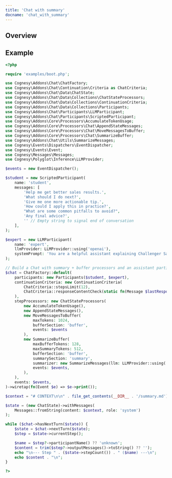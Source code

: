 ```yaml
---
title: 'Chat with summary'
docname: 'chat_with_summary'
---
```


## Overview


## Example


```php
<?php

require 'examples/boot.php';

use Cognesy\Addons\Chat\ChatFactory;
use Cognesy\Addons\Chat\Continuation\Criteria as ChatCriteria;
use Cognesy\Addons\Chat\Data\ChatState;
use Cognesy\Addons\Chat\Data\Collections\ChatStateProcessors;
use Cognesy\Addons\Chat\Data\Collections\ContinuationCriteria;
use Cognesy\Addons\Chat\Data\Collections\Participants;
use Cognesy\Addons\Chat\Participants\LLMParticipant;
use Cognesy\Addons\Chat\Participants\ScriptedParticipant;
use Cognesy\Addons\Core\Processors\AccumulateTokenUsage;
use Cognesy\Addons\Core\Processors\Chat\AppendStateMessages;
use Cognesy\Addons\Core\Processors\Chat\MoveMessagesToBuffer;
use Cognesy\Addons\Core\Processors\Chat\SummarizeBuffer;
use Cognesy\Addons\Chat\Utils\SummarizeMessages;
use Cognesy\Events\Dispatchers\EventDispatcher;
use Cognesy\Events\Event;
use Cognesy\Messages\Messages;
use Cognesy\Polyglot\Inference\LLMProvider;

$events = new EventDispatcher();

$student = new ScriptedParticipant(
    name: 'student',
    messages: [
        'Help me get better sales results.',
        'What should I do next?',
        'Give me one more actionable tip.',
        'How could I apply this in practice?',
        "What are some common pitfalls to avoid?",
        'Any final advice?',
        '' // Empty string to signal end of conversation
    ],
);

$expert = new LLMParticipant(
    name: 'expert',
    llmProvider: LLMProvider::using('openai'),
    systemPrompt: 'You are a helpful assistant explaining Challenger Sale. Be very brief (one sentence), pragmatic and focused on practical bizdev problems.'
);

// Build a Chat with summary + buffer processors and an assistant participant
$chat = ChatFactory::default(
    participants: new Participants($student, $expert),
    continuationCriteria: new ContinuationCriteria(
        ChatCriteria::stepsLimit(12),
        ChatCriteria::responseContentCheck(static fn(Message $lastResponse): bool => $lastResponse->content() !== ''),
    ),
    stepProcessors: new ChatStateProcessors(
        new AccumulateTokenUsage(),
        new AppendStateMessages(),
        new MoveMessagesToBuffer(
            maxTokens: 1024,
            bufferSection: 'buffer',
            events: $events
        ),
        new SummarizeBuffer(
            maxBufferTokens: 128,
            maxSummaryTokens: 512,
            bufferSection: 'buffer',
            summarySection: 'summary',
            summarizer: new SummarizeMessages(llm: LLMProvider::using('openai')),
            events: $events,
        ),
    ),
    events: $events,
)->wiretap(fn(Event $e) => $e->print());

$context = "# CONTEXT\n\n" . file_get_contents(__DIR__ . '/summary.md');

$state = (new ChatState)->withMessages(
    Messages::fromString(content: $context, role: 'system')
);

while ($chat->hasNextTurn($state)) {
    $state = $chat->nextTurn($state);
    $step = $state->currentStep();

    $name = $step?->participantName() ?? 'unknown';
    $content = trim($step?->outputMessages()->toString() ?? '');
    echo "\n--- Step " . ($state->stepCount()) . " ($name) ---\n";
    echo $content . "\n";
}

?>
```
